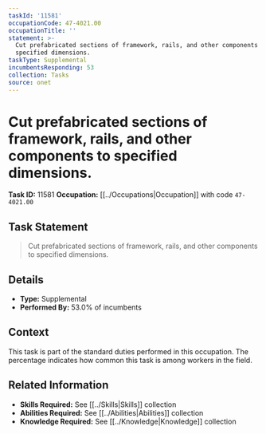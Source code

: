 ```yaml
---
taskId: '11581'
occupationCode: 47-4021.00
occupationTitle: ''
statement: >-
  Cut prefabricated sections of framework, rails, and other components to
  specified dimensions.
taskType: Supplemental
incumbentsResponding: 53
collection: Tasks
source: onet
---
```

# Cut prefabricated sections of framework, rails, and other components to specified dimensions.

**Task ID:** 11581
**Occupation:** [[../Occupations|Occupation]] with code `47-4021.00`

## Task Statement

> Cut prefabricated sections of framework, rails, and other components to specified dimensions.

## Details

- **Type:** Supplemental
- **Performed By:** 53.0% of incumbents

## Context

This task is part of the standard duties performed in this occupation. The percentage indicates how common this task is among workers in the field.

## Related Information

- **Skills Required:** See [[../Skills|Skills]] collection
- **Abilities Required:** See [[../Abilities|Abilities]] collection
- **Knowledge Required:** See [[../Knowledge|Knowledge]] collection
